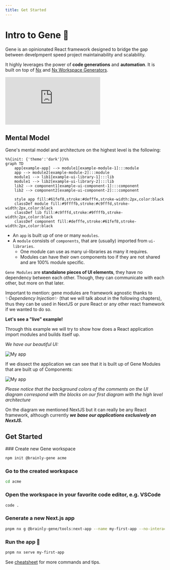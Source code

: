 ```yaml
---
title: Get Started
---
```



# Intro to Gene 🧬

Gene is an opinionated React framework designed to bridge the gap between develpmpent speed project maintainability and scalability.

It highly leverages the power of **code generations** and **automation**. It is built on top of [Nx](https://nx.dev/concepts/mental-model) and [Nx Workspace Generators](https://nx.dev/packages/workspace/documents/overview).

<Bleed>
  <iframe
    className='sm:px-6 md:px-8 w-full h-96 2xl:ml-16 2xl:pr-40'
    src="https://www.youtube.com/embed/4A6s8aE_AzI"
    title="Brainly Gene Framework - high level overview"
    frameborder="0"
    allow="accelerometer; autoplay; clipboard-write; encrypted-media; gyroscope; picture-in-picture; web-share"
    referrerpolicy="strict-origin-when-cross-origin"
    allowfullscreen
  ></iframe>
</Bleed>

## Mental Model

Gene's mental model and architecture on the highest level is the following:

```mermaid
%%{init: {'theme':'dark'}}%%
graph TD
    app[example-app] --> module1[example-module-1]:::module
    app --> module2[example-module-2]:::module
    module1 --> lib1[example-ui-library-1]:::lib
    module1 --> lib2[example-ui-library-2]:::lib
    lib2 --> component1[example-ui-component-1]:::component
    lib2 --> component2[example-ui-component-2]:::component

    style app fill:#61fef8,stroke:#defffe,stroke-width:2px,color:black
    classDef module fill:#9ffffb,stroke:#c9fffd,stroke-width:2px,color:black
    classDef lib fill:#c9fffd,stroke:#9ffffb,stroke-width:2px,color:black
    classDef component fill:#defffe,stroke:#61fef8,stroke-width:2px,color:black
```

- An `app` is built up of one or many `modules`.
- A `module` consists of `components`, that are (usually) imported from `ui-libraries`.
  - One module can use as many ui-libraries as many it requires.
  - Modules can have their own components too if they are not shared and are 100% module specific.

`Gene Modules` are **standalone pieces of UI elements**, they have no dependency between each other.
Though, they can communicate with each other, but more on that later.

Important to mention: gene modules are
framework agnostic thanks to ✨_Dependency Injection_✨ (that we will talk about in the following chapters),
thus they can be used in NextJS or pure React or any other react framework if we wanted to do so.

**Let's see a "live" example!**

Through this example we will try to show how does a React application import modules and builds itself up.

_We have our beautiful UI:_

<EnlargableContent>
  <Image
    src="/get-started/my-app-base.png"
    width={901}
    height={621}
    alt="My app"
  />
</EnlargableContent>

If we dissect the application we can see that it is built up of Gene Modules that are built up of Components:

<EnlargableContent>
  <Image
    src="/get-started/my-app-dissected.png"
    width={1281}
    height={731}
    alt="My app"
  />
</EnlargableContent>

_Please notice that the background colors of the comments on the UI diagram
correspond with the blocks on our first diagram with the high level architecture_

On the diagram we mentioned NextJS but it can really be any React framework,
although currently **_we base our applications exclusively on NextJS._**

## Get Started

<Steps>
### Create new Gene workspace

```sh filename="Create a new Gene workspace named 'acme'" copy
npm init @brainly-gene acme
```

### Go to the created workspace

```sh copy
cd acme
```

### Open the workspace in your favorite code editor, e.g. VSCode

```sh copy
code .
```

### Generate a new Next.js app

```sh copy
pnpm nx g @brainly-gene/tools:next-app --name my-first-app --no-interactive
```

### Run the app 🥳

```sh copy
pnpm nx serve my-first-app
```

</Steps>


See [cheatsheet](/gene/cheatsheet) for more commands and tips.

